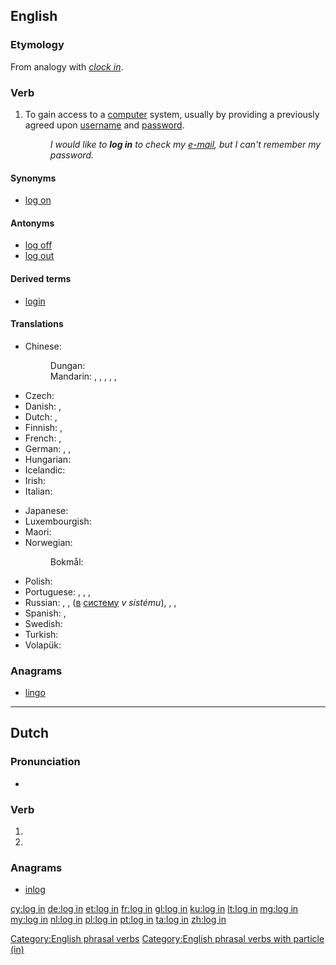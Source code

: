 {{also|-login|login|lögin}}
==English==
{{wikipedia}}

===Etymology===
From analogy with ''[[clock in]]''.

===Verb===
{{en-verb|head=[[log]] [[in]]|logs in|logging in|logged in}}

# {{context|computing|lang=en}} To gain access to a [[computer]] system, usually by providing a previously agreed upon [[username]] and [[password]].
#: ''I would like to '''log in''' to check my [[e-mail]], but I can't remember my password.''

====Synonyms====
* [[log on]]

====Antonyms====
* [[log off]]
* [[log out]]

====Derived terms====
* [[login]]

====Translations====
{{trans-top|gain access to a computer system}}
* Chinese:
*: Dungan: {{t|dng|чинлэ|sc=Cyrl}}
*: Mandarin: {{t+|cmn|記入|sc=Hani}}, {{t+|cmn|记入|tr=jìrù|sc=Hani}}, {{t|cmn|登錄|sc=Hani}}, {{t+|cmn|登录|tr=dēnglù|sc=Hani}}, {{t+|cmn|簽入|sc=Hani}}, {{t|cmn|签入|tr=qiānrù|sc=Hani}}
* Czech: {{t-check|cs|přihlásit|alt=přihlásit se}} <!-- was "[[přihlásit]] se" - assumed inflected form or vocalised spelling; please verify if linking is acceptable. see [[User:Kephir/gadgets/xte#Translation_fixing]] -->
* Danish: {{t|da|logge ind}}, {{t|da|logge på}}
* Dutch: {{t+|nl|aanmelden}}, {{t+|nl|inloggen}}
* Finnish: {{t+|fi|kirjautua}}, {{t|fi|kirjautua sisään}}
* French: {{t+|fr|identifier|alt=s'identifier}}, {{t+|fr|connecter|alt=se connecter}}
* German: {{t+|de|anmelden|alt=sich anmelden}}, {{t+|de|einloggen|alt=sich einloggen}}, {{t+|de|einloggen}}
* Hungarian: {{t+|hu|belép}}
* Icelandic: {{t|is|skrá inn}}
* Irish: {{t|ga|logáil isteach}}
* Italian: {{t|it|registrarsi}}
{{trans-mid}}
* Japanese: {{t+|ja|ログイン|alt=ログインする|tr=roguin-suru}}
* Luxembourgish: {{t|lb|aloggen}}
* Maori: {{t|mi|takiuru}}
* Norwegian:
*: Bokmål: {{t|nb|logge på}}
* Polish: {{t+|pl|zalogować się}}
* Portuguese: {{t|pt|[[fazer]]/[[realizar]] ([[o]]) [[login]]}}, {{t+|pt|entrar}}, {{t|pt|fazer login}}, {{t|pt|realizar login}}
* Russian: {{t+|ru|авторизовываться|tr=avtorizóvyvatʹsja|sc=Cyrl}}, {{t+|ru|авторизоваться|tr=avtorizovátʹsja|sc=Cyrl}}, {{t+|ru|войти|tr=vojtí}} ([[в]] [[система|систему]] ''v sistému''), {{t|ru|подсоединиться|tr=podsojedinítʹsja}}, {{t+|ru|подключиться|tr=podključítʹsja}}, {{t|ru|зарегистрироваться|tr=zaregistrírovatʹsja}}
* Spanish: {{t+|es|entrar}}, {{t|es|iniciar sesión}}
* Swedish: {{t+|sv|logga in}}
* Turkish: {{t|tr|giriş yapmak}}
* Volapük: {{t+|vo|nunädön}}
{{trans-bottom}}

===Anagrams===
* [[lingo#English|lingo]]

[[Category:English phrasal verbs]]
[[Category:English phrasal verbs with particle (in)]]

----

==Dutch==

===Pronunciation===
* {{audio|Nl-log in.ogg|Audio|lang=nl}}

===Verb===
{{nl-verb-form}}

# {{nl-verb form of|p=1|n=sg|t=pres|m=ind|inloggen}}
# {{nl-verb form of|m=imp|inloggen}}

===Anagrams===
* [[inlog#Dutch|inlog]]

[[cy:log in]]
[[de:log in]]
[[et:log in]]
[[fr:log in]]
[[gl:log in]]
[[ku:log in]]
[[lt:log in]]
[[mg:log in]]
[[my:log in]]
[[nl:log in]]
[[pl:log in]]
[[pt:log in]]
[[ta:log in]]
[[zh:log in]]